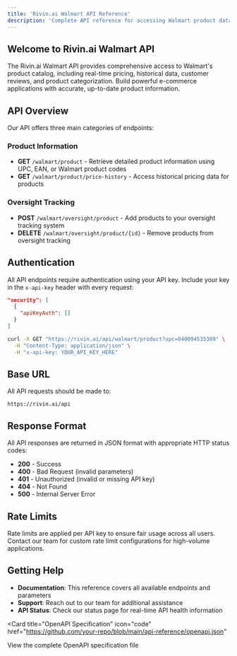 ```yaml
---
title: 'Rivin.ai Walmart API Reference'
description: 'Complete API reference for accessing Walmart product data, price history, and oversight tracking'
---
```


## Welcome to Rivin.ai Walmart API

The Rivin.ai Walmart API provides comprehensive access to Walmart's product catalog, including real-time pricing, historical data, customer reviews, and product categorization. Build powerful e-commerce applications with accurate, up-to-date product information.

## **API Overview**

Our API offers three main categories of endpoints:

### **Product Information**
- **GET** `/walmart/product` - Retrieve detailed product information using UPC, EAN, or Walmart product codes
- **GET** `/walmart/product/price-history` - Access historical pricing data for products

### **Oversight Tracking**
- **POST** `/walmart/oversight/product` - Add products to your oversight tracking system
- **DELETE** `/walmart/oversight/product/{id}` - Remove products from oversight tracking

## **Authentication**

All API endpoints require authentication using your API key. Include your key in the `x-api-key` header with every request:

```json
"security": [
  {
    "apiKeyAuth": []
  }
]
```

<RequestExample>

```bash Authentication Example
curl -X GET "https://rivin.ai/api/walmart/product?upc=040094535309" \
  -H "Content-Type: application/json" \
  -H "x-api-key: YOUR_API_KEY_HERE"
```

</RequestExample>

## **Base URL**

All API requests should be made to:
```
https://rivin.ai/api
```

## **Response Format**

All API responses are returned in JSON format with appropriate HTTP status codes:

- **200** - Success
- **400** - Bad Request (invalid parameters)
- **401** - Unauthorized (invalid or missing API key)
- **404** - Not Found
- **500** - Internal Server Error

## **Rate Limits**

Rate limits are applied per API key to ensure fair usage across all users. Contact our team for custom rate limit configurations for high-volume applications.

## **Getting Help**

- **Documentation**: This reference covers all available endpoints and parameters
- **Support**: Reach out to our team for additional assistance
- **API Status**: Check our status page for real-time API health information

<Card
  title="OpenAPI Specification"
  icon="code"
  href="https://github.com/your-repo/blob/main/api-reference/openapi.json"
>
  View the complete OpenAPI specification file
</Card>